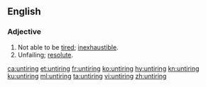 ==English==

===Adjective===
{{en-adj|-}}

# Not able to be [[tired]]; [[inexhaustible]].
# Unfailing; [[resolute]].

[[ca:untiring]]
[[et:untiring]]
[[fr:untiring]]
[[ko:untiring]]
[[hy:untiring]]
[[kn:untiring]]
[[ku:untiring]]
[[ml:untiring]]
[[ta:untiring]]
[[vi:untiring]]
[[zh:untiring]]